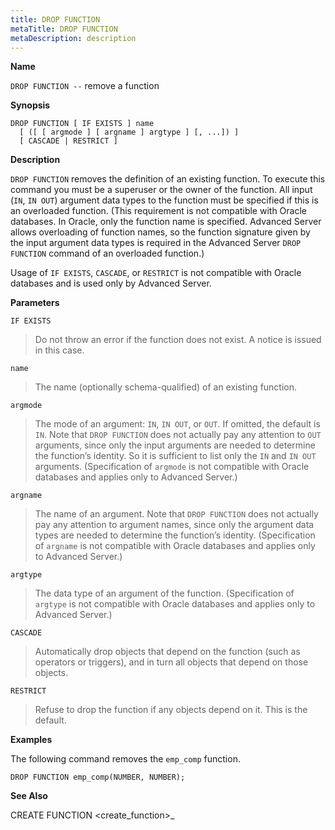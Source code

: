 ```yaml
---
title: DROP FUNCTION
metaTitle: DROP FUNCTION
metaDescription: description
---
```


**Name**

`DROP FUNCTION --` remove a function

**Synopsis**

``` text
DROP FUNCTION [ IF EXISTS ] name
  [ ([ [ argmode ] [ argname ] argtype ] [, ...]) ]
  [ CASCADE | RESTRICT ]
```

**Description**

`DROP FUNCTION` removes the definition of an existing function. To
execute this command you must be a superuser or the owner of the
function. All input (`IN`, `IN OUT`) argument data types to the function
must be specified if this is an overloaded function. (This requirement
is not compatible with Oracle databases. In Oracle, only the function
name is specified. Advanced Server allows overloading of function names,
so the function signature given by the input argument data types is
required in the Advanced Server `DROP FUNCTION` command of an overloaded
function.)

Usage of `IF EXISTS`, `CASCADE`, or `RESTRICT` is not compatible with
Oracle databases and is used only by Advanced Server.

**Parameters**

`IF EXISTS`

> Do not throw an error if the function does not exist. A notice is
> issued in this case.

`name`

> The name (optionally schema-qualified) of an existing function.

`argmode`

> The mode of an argument: `IN`, `IN OUT`, or `OUT`. If omitted, the
> default is `IN`. Note that `DROP FUNCTION` does not actually pay any
> attention to `OUT` arguments, since only the input arguments are
> needed to determine the function’s identity. So it is sufficient to
> list only the `IN` and `IN OUT` arguments. (Specification of `argmode`
> is not compatible with Oracle databases and applies only to Advanced
> Server.)

`argname`

> The name of an argument. Note that `DROP FUNCTION` does not actually
> pay any attention to argument names, since only the argument data
> types are needed to determine the function’s identity. (Specification
> of `argname` is not compatible with Oracle databases and applies only
> to Advanced Server.)

`argtype`

> The data type of an argument of the function. (Specification of
> `argtype` is not compatible with Oracle databases and applies only to
> Advanced Server.)

`CASCADE`

> Automatically drop objects that depend on the function (such as
> operators or triggers), and in turn all objects that depend on those
> objects.

`RESTRICT`

> Refuse to drop the function if any objects depend on it. This is the
> default.

**Examples**

The following command removes the `emp_comp` function.

``` text
DROP FUNCTION emp_comp(NUMBER, NUMBER);
```

**See Also**

<span class="title-ref">CREATE FUNCTION \<create_function\>_</span>
